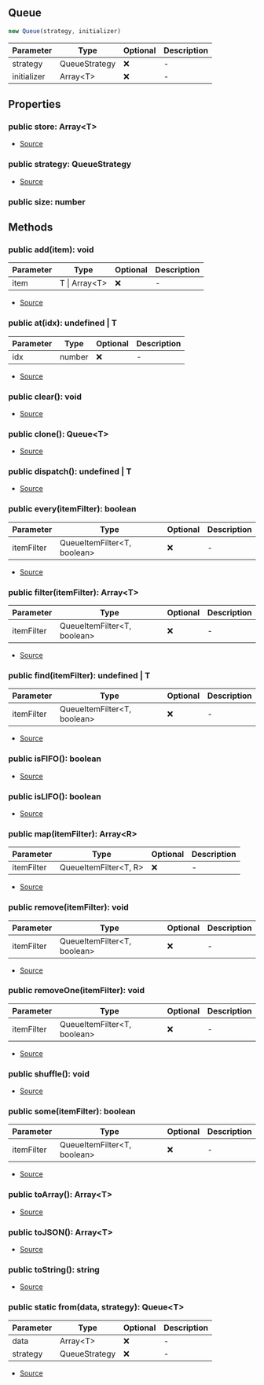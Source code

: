 ## Queue

```typescript
new Queue(strategy, initializer)
```
| Parameter | Type | Optional | Description |
| ----------- | ----------- | ----------- | ----------- |
| strategy | QueueStrategy | ❌ | - |
| initializer | Array\<T> | ❌ | - |

## Properties
### public  store: Array\<T>
- [Source](https://github.com/Androz2091/discord-player/blob/a0c651a/packages/utils/src/Queue.ts#L6)
### public  strategy: QueueStrategy
- [Source](https://github.com/Androz2091/discord-player/blob/a0c651a/packages/utils/src/Queue.ts#L7)
### public  size: number

## Methods
### public  add(item): void
| Parameter | Type | Optional | Description |
| ----------- | ----------- | ----------- | ----------- |
| item | T \| Array\<T> | ❌ | - |


- [Source](https://github.com/Androz2091/discord-player/blob/a0c651a/packages/utils/src/Queue.ts#L30)
### public  at(idx): undefined \| T
| Parameter | Type | Optional | Description |
| ----------- | ----------- | ----------- | ----------- |
| idx | number | ❌ | - |


- [Source](https://github.com/Androz2091/discord-player/blob/a0c651a/packages/utils/src/Queue.ts#L88)
### public  clear(): void
- [Source](https://github.com/Androz2091/discord-player/blob/a0c651a/packages/utils/src/Queue.ts#L46)
### public  clone(): Queue\<T>
- [Source](https://github.com/Androz2091/discord-player/blob/a0c651a/packages/utils/src/Queue.ts#L97)
### public  dispatch(): undefined \| T
- [Source](https://github.com/Androz2091/discord-player/blob/a0c651a/packages/utils/src/Queue.ts#L93)
### public  every(itemFilter): boolean
| Parameter | Type | Optional | Description |
| ----------- | ----------- | ----------- | ----------- |
| itemFilter | QueueItemFilter\<T, boolean> | ❌ | - |


- [Source](https://github.com/Androz2091/discord-player/blob/a0c651a/packages/utils/src/Queue.ts#L79)
### public  filter(itemFilter): Array\<T>
| Parameter | Type | Optional | Description |
| ----------- | ----------- | ----------- | ----------- |
| itemFilter | QueueItemFilter\<T, boolean> | ❌ | - |


- [Source](https://github.com/Androz2091/discord-player/blob/a0c651a/packages/utils/src/Queue.ts#L71)
### public  find(itemFilter): undefined \| T
| Parameter | Type | Optional | Description |
| ----------- | ----------- | ----------- | ----------- |
| itemFilter | QueueItemFilter\<T, boolean> | ❌ | - |


- [Source](https://github.com/Androz2091/discord-player/blob/a0c651a/packages/utils/src/Queue.ts#L67)
### public  isFIFO(): boolean
- [Source](https://github.com/Androz2091/discord-player/blob/a0c651a/packages/utils/src/Queue.ts#L22)
### public  isLIFO(): boolean
- [Source](https://github.com/Androz2091/discord-player/blob/a0c651a/packages/utils/src/Queue.ts#L26)
### public  map(itemFilter): Array\<R>
| Parameter | Type | Optional | Description |
| ----------- | ----------- | ----------- | ----------- |
| itemFilter | QueueItemFilter\<T, R> | ❌ | - |


- [Source](https://github.com/Androz2091/discord-player/blob/a0c651a/packages/utils/src/Queue.ts#L83)
### public  remove(itemFilter): void
| Parameter | Type | Optional | Description |
| ----------- | ----------- | ----------- | ----------- |
| itemFilter | QueueItemFilter\<T, boolean> | ❌ | - |


- [Source](https://github.com/Androz2091/discord-player/blob/a0c651a/packages/utils/src/Queue.ts#L57)
### public  removeOne(itemFilter): void
| Parameter | Type | Optional | Description |
| ----------- | ----------- | ----------- | ----------- |
| itemFilter | QueueItemFilter\<T, boolean> | ❌ | - |


- [Source](https://github.com/Androz2091/discord-player/blob/a0c651a/packages/utils/src/Queue.ts#L62)
### public  shuffle(): void
- [Source](https://github.com/Androz2091/discord-player/blob/a0c651a/packages/utils/src/Queue.ts#L50)
### public  some(itemFilter): boolean
| Parameter | Type | Optional | Description |
| ----------- | ----------- | ----------- | ----------- |
| itemFilter | QueueItemFilter\<T, boolean> | ❌ | - |


- [Source](https://github.com/Androz2091/discord-player/blob/a0c651a/packages/utils/src/Queue.ts#L75)
### public  toArray(): Array\<T>
- [Source](https://github.com/Androz2091/discord-player/blob/a0c651a/packages/utils/src/Queue.ts#L109)
### public  toJSON(): Array\<T>
- [Source](https://github.com/Androz2091/discord-player/blob/a0c651a/packages/utils/src/Queue.ts#L113)
### public  toString(): string
- [Source](https://github.com/Androz2091/discord-player/blob/a0c651a/packages/utils/src/Queue.ts#L105)
### public static from(data, strategy): Queue\<T>
| Parameter | Type | Optional | Description |
| ----------- | ----------- | ----------- | ----------- |
| data | Array\<T> | ❌ | - |
| strategy | QueueStrategy | ❌ | - |


- [Source](https://github.com/Androz2091/discord-player/blob/a0c651a/packages/utils/src/Queue.ts#L18)